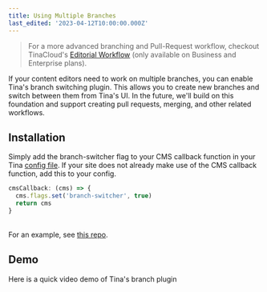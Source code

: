 ```yaml
---
title: Using Multiple Branches
last_edited: '2023-04-12T10:00:00.000Z'
---
```


> For a more advanced branching and Pull-Request workflow, checkout TinaCloud's [Editorial Workflow](https://tina.io/editorial-workflow/) (only available on Business and Enterprise plans).

If your content editors need to work on multiple branches, you can enable Tina's branch switching plugin. This allows you to create new branches and switch between them from Tina's UI. In the future, we'll build on this foundation and support creating pull requests, merging, and other related workflows. 
<WebmEmbed embedSrc="/img/docs/tina-cloud/branch-selector_e5ndeg.webm"/>

## Installation

Simply add the branch-switcher flag to your CMS callback function in your Tina [config file](/docs/reference/config/). If your site does not already make use of the CMS callback function, add this to your config.

```javascript
cmsCallback: (cms) => {
  cms.flags.set('branch-switcher', true)
  return cms
}
```

\
For an example, see [this repo](https://github.com/tinacms/demo-incremental/blob/main/.tina/config.tsx#L16).

## Demo

Here is a quick video demo of Tina's branch plugin

<Youtube embedSrc="https://www.youtube.com/embed/XvL3pFiYaVw" />
